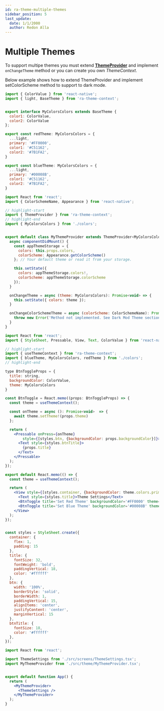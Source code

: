 ```yaml
---
id: ra-theme-multiple-themes
sidebar_position: 5
last_update:
  date: 1/1/2000
  author: Redon Alla
---
```


# Multiple Themes

To support multipe themes you must extend **[ThemeProvider](/docs/getting-gtarted/setup-ra-theme-provider#using-themeprovider)** and implement `onChangeTheme` method or you can create you own *ThemeContext*.

Below example shows how to extend ThemeProvider and implement setColorScheme method to support to dark mode.


<Tabs>
<TabItem value="colors-file" label="colors">

```jsx title="/src/theme/colors.ts" showLineNumbers
import { ColorValue } from 'react-native';
import { light, BaseTheme } from 'ra-theme-context';


export interface MyColorsColors extends BaseTheme {
  color1: ColorValue,
  color2: ColorValue
};

export const redTheme: MyColorsColors = {
  ...light,
  primary: '#FF0000',
  color1: '#C51162',
  color2: '#7B1FA2',
}

export const blueTheme: MyColorsColors = {
  ...light,
  primary: '#00008B',
  color1: '#C51162',
  color2: '#7B1FA2',
}
```

</TabItem>
<TabItem value="themprovider-file" label="MyThemeProvider">

```jsx title="/src/theme/MyThemeProvider.tsx" showLineNumbers
import React from 'react';
import { ColorSchemeName, Appearance } from 'react-native';

// highlight-start
import { ThemeProvider } from 'ra-theme-context';
// highlight-end
import { MyColorsColors } from './colors';


export default class MyThemeProvider extends ThemeProvider<MyColorsColors> {
  async componentDidMount() {
    const appThemeStorage = {
      colors: this.props.colors,
      colorScheme: Appearance.getColorScheme()
    }; // Your default theme or read it from your storage.

    this.setState({
      colors: appThemeStorage.colors!,
      colorScheme: appThemeStorage.colorScheme
    });
  }

  onChangeTheme = async (theme: MyColorsColors): Promise<void> => {
    this.setState({ colors: theme });
  }

  onChangeColorSchemeTheme = async (colorScheme: ColorSchemeName): Promise<void> => {
    throw new Error('Method not implemented. See Dark Mod Theme section');
  }
}
```
</TabItem>

<TabItem value="theme-settings-file" label="ThemeSettings">

```jsx title="/src/screens/ThemeSettings.tsx" showLineNumbers
import React from 'react';
import { StyleSheet, Pressable, View, Text, ColorValue } from 'react-native';

// highlight-start
import { useThemeContext } from 'ra-theme-context';
import { blueTheme, MyColorsColors, redTheme } from './colors';
// highlight-end

type BtnToggleProps = {
  title: string,
  backgroundColor: ColorValue,
  theme: MyColorsColors
}

const BtnToggle = React.memo((props: BtnToggleProps) => {
  const theme = useThemeContext();

  const onTheme = async (): Promise<void>  => {
    await theme.setTheme!(props.theme)
  };

  return (
    <Pressable onPress={onTheme}
        style={[styles.btn, {backgroundColor: props.backgroundColor}]}>
      <Text style={styles.btnTitle}>
        {props.title}
      </Text>
    </Pressable>
  );
});

export default React.memo(() => {
  const theme = useThemeContext();

  return (
    <View style={[styles.container, {backgroundColor: theme.colors.primary}]}>
      <Text style={styles.title}>Theme Settings</Text>
      <BtnToggle title='Set Red Theme' backgroundColor='#FF0000' theme={redTheme} />
      <BtnToggle title='Set Blue Theme' backgroundColor='#00008B' theme={blueTheme} />
    </View>
  );
});


const styles = StyleSheet.create({
  container: {
    flex: 1,
    padding: 15
  },
  title: {
    fontSize: 32,
    fontWeight: 'bold',
    paddingVertical: 18,
    color: '#ffffff'
  },
  btn: {
    width: '100%',
    borderStyle: 'solid',
    borderWidth: 1,
    paddingVertical: 15,
    alignItems: 'center',
    justifyContent: 'center',
    marginVertical: 15
  },
  btnTitle: {
    fontSize: 18,
    color: '#ffffff'
  },
});
```

</TabItem>

<TabItem value="app-file" label="App">

```jsx title="/App.ts" showLineNumbers
import React from 'react';

import ThemeSettings from './src/screens/ThemeSettings.tsx';
import MyThemeProvider from './src/theme/MyThemeProvider.tsx';


export default function App() {
  return (
    <MyThemeProvider>
      <ThemeSettings />
    </MyThemeProvider>
  );
}
```

</TabItem>
</Tabs>